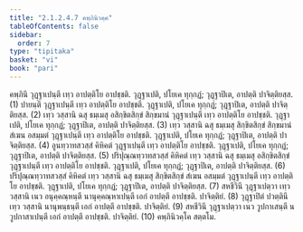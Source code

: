 ```yaml
---
title: "2.1.2.4.7 คพฺภินิวคฺค"
tableOfContents: false
sidebar:
  order: 7
type: "tipitaka"
basket: "vi"
book: "pari"
---
```



<DynamicBreadcrumb />

<Division number="237" book="pari">

<Paragraph number="943" book="pari">
คพฺภินึ วุฏฺฐาเปนฺตี เทฺว อาปตฺติโย อาปชฺชติ. วุฏฺฐาเปติ, ปโยเค ทุกฺกฏํ; วุฏฺฐาปิเต, อาปตฺติ ปาจิตฺติยสฺส. (1)
</Paragraph>

<Paragraph number="944" book="pari">
ปายนฺตึ วุฏฺฐาเปนฺตี เทฺว อาปตฺติโย อาปชฺชติ. วุฏฺฐาเปติ, ปโยเค ทุกฺกฏํ; วุฏฺฐาปิเต, อาปตฺติ ปาจิตฺติยสฺส. (2)
</Paragraph>

<Paragraph number="945" book="pari">
เทฺว วสฺสานิ ฉสุ ธมฺเมสุ อสิกฺขิตสิกฺขํ สิกฺขมานํ วุฏฺฐาเปนฺตี เทฺว อาปตฺติโย อาปชฺชติ. วุฏฺฐาเปติ, ปโยเค ทุกฺกฏํ; วุฏฺฐาปิเต, อาปตฺติ ปาจิตฺติยสฺส. (3)
</Paragraph>

<Paragraph number="946" book="pari">
เทฺว วสฺสานิ ฉสุ ธมฺเมสุ สิกฺขิตสิกฺขํ สิกฺขมานํ สํเฆน อสมฺมตํ วุฏฺฐาเปนฺตี เทฺว อาปตฺติโย อาปชฺชติ. วุฏฺฐาเปติ, ปโยเค ทุกฺกฏํ; วุฏฺฐาปิเต, อาปตฺติ ปาจิตฺติยสฺส. (4)
</Paragraph>

<Paragraph number="947" book="pari">
อูนทฺวาทสวสฺสํ คิหิคตํ วุฏฺฐาเปนฺตี เทฺว อาปตฺติโย อาปชฺชติ. วุฏฺฐาเปติ, ปโยเค ทุกฺกฏํ; วุฏฺฐาปิเต, อาปตฺติ ปาจิตฺติยสฺส. (5)
</Paragraph>

<Paragraph number="948" book="pari">
ปริปุณฺณทฺวาทสวสฺสํ คิหิคตํ เทฺว วสฺสานิ ฉสุ ธมฺเมสุ อสิกฺขิตสิกฺขํ วุฏฺฐาเปนฺตี เทฺว อาปตฺติโย อาปชฺชติ. วุฏฺฐาเปติ, ปโยเค ทุกฺกฏํ; วุฏฺฐาปิเต, อาปตฺติ ปาจิตฺติยสฺส. (6)
</Paragraph>

<Paragraph number="949" book="pari">
ปริปุณฺณทฺวาทสวสฺสํ คิหิคตํ เทฺว วสฺสานิ ฉสุ ธมฺเมสุ สิกฺขิตสิกฺขํ สํเฆน อสมฺมตํ วุฏฺฐาเปนฺตี เทฺว อาปตฺติโย อาปชฺชติ. วุฏฺฐาเปติ, ปโยเค ทุกฺกฏํ; วุฏฺฐาปิเต, อาปตฺติ ปาจิตฺติยสฺส. (7)
</Paragraph>

<Paragraph number="950" book="pari">
สหชีวินึ วุฏฺฐาเปตฺวา เทฺว วสฺสานิ เนว อนุคฺคณฺหนฺตี นานุคฺคณฺหาเปนฺตี เอกํ อาปตฺตึ อาปชฺชติ. ปาจิตฺติยํ. (8)
</Paragraph>

<Paragraph number="951" book="pari">
วุฏฺฐาปิตํ ปวตฺตินึ เทฺว วสฺสานิ นานุพนฺธนฺตี เอกํ อาปตฺตึ อาปชฺชติ. ปาจิตฺติยํ. (9)
</Paragraph>

<Paragraph number="952" book="pari">
สหชีวินึ วุฏฺฐาเปตฺวา เนว วูปกาเสนฺตี น วูปกาสาเปนฺตี เอกํ อาปตฺตึ อาปชฺชติ. ปาจิตฺติยํ. (10)

</Paragraph>
</Division>

<Paragraph number="953" type="center" book="pari">
คพฺภินิวคฺโค สตฺตโม.
</Paragraph>